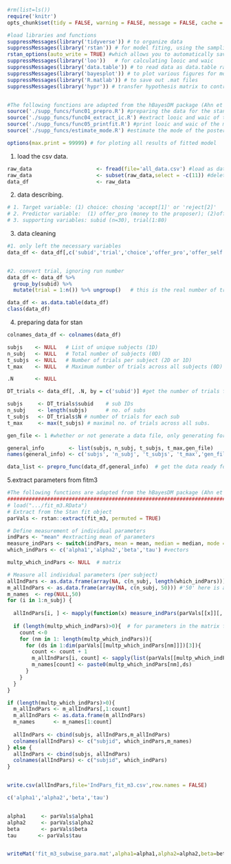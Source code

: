 ```{r setup, include=FALSE}
#rm(list=ls())
require('knitr') 
opts_chunk$set(tidy = FALSE, warning = FALSE, message = FALSE, cache = FALSE)

#load libraries and functions
suppressMessages(library('tidyverse')) # to organize data
suppressMessages(library('rstan')) # for model fiting, using the sampling function
rstan_options(auto_write = TRUE) #which allows you to automatically save a bare version of a compiled Stan program to the hard disk so that it does not need to be recompiled (unless you change it): https://github.com/stan-dev/rstan/wiki/RStan-Getting-Started
suppressMessages(library('loo'))   # for calculating looic and waic
suppressMessages(library('data.table')) # to read data as data.table rather than data.frame.
suppressMessages(library('bayesplot')) # to plot various figures for model checking
suppressMessages(library('R.matlab')) # to save out .mat files
suppressMessages(library('hypr')) # transfer hypothesis matrix to contrast matrix.


#The following functions are adapted from the hBayesDM package (Ahn et al., 2017).
source('./supp_funcs/func01_prepro.R') #preparing the data for the stan
source('./supp_funcs/func04_extract_ic.R') #extract looic and waic of the model
source('./supp_funcs/func05_printfit.R') #print looic and waic of the model and their weights
source('./supp_funcs/estimate_mode.R') #estimate the mode of the posterior distribution

options(max.print = 99999) # for ploting all results of fitted model
```

1. load the csv data.
```{r}
raw_data                     <- fread(file='all_data.csv') #load as data.table: https://digitaschools.com/read-csv-in-r-importing-data/
raw_data                     <- subset(raw_data,select = -c(11)) #delete a column,diff from delete a col from data.frame
data_df                      <- raw_data
```

2. data describing.
```{r}
# 1. Target variable: (1) choice: chosing 'accept[1]' or 'reject[2]'
# 2. Predictor variable:  (1) offer_pro (money to the proposer); (2)offer_self(money to participants);(3) offer_tp(money to third party).
# 3. supporting variables: subid (n=30), trial(1:80)
```

3. data cleaning
```{r}
#1. only left the necessary variables
data_df <- data_df[,c('subid','trial','choice','offer_pro','offer_self','offer_tp')]


#2. convert trial, ignoring run number
data_df <- data_df %>%
  group_by(subid) %>%
  mutate(trial = 1:n()) %>% ungroup()   # this is the real number of trials for each subject.

data_df <- as.data.table(data_df)
class(data_df)
```

4. preparing data for stan
```{r data loading}

colnames_data_df <- colnames(data_df)

subjs    <- NULL   # List of unique subjects (1D)
n_subj   <- NULL   # Total number of subjects (0D)
t_subjs  <- NULL   # Number of trials per subject (2D or 1D)
t_max    <- NULL   # Maximum number of trials across all subjects (0D)

.N       <- NULL

DT_trials <- data_df[, .N, by = c('subid')] #get the number of trials for each sub, data.table

subjs     <- DT_trials$subid    # sub IDs
n_subj    <- length(subjs)      # no. of subs
t_subjs   <- DT_trials$N # number of trials for each sub
t_max     <- max(t_subjs) # maximal no. of trials across all subs.

gen_file <- 1 #whether or not generate a data file, only generating for main analysis, not for simulation analysis

general_info        <- list(subjs, n_subj, t_subjs, t_max,gen_file)
names(general_info) <- c('subjs', 'n_subj', 't_subjs', 't_max','gen_file')

data_list <- prepro_func(data_df,general_info)  # get the data ready for stan
```



5.extract parameters from fitm3
```{r set up}
#The following functions are adapted from the hBayesDM package (Ahn et al., 2017).
###########################################################################individual paramters#######################################################################
# load(".../fit_m3.RData")
# Extract from the Stan fit object
parVals <- rstan::extract(fit_m3, permuted = TRUE)

# Define measurement of individual parameters
indPars <- "mean" #extracting mean of parameters
measure_indPars <- switch(indPars, mean = mean, median = median, mode = estimate_mode)
which_indPars <- c('alpha1','alpha2','beta','tau') #vectors

multp_which_indPars <- NULL  # matrix

# Measure all individual parameters (per subject)
allIndPars <- as.data.frame(array(NA, c(n_subj, length(which_indPars))))
m_allIndPars <- as.data.frame(array(NA, c(n_subj, 50))) #'50' here is an arbitrary value, just to make sure that the number of parameters are below this value.
m_names  <- rep(NULL,50)
for (i in 1:n_subj) {
  
  allIndPars[i, ] <- mapply(function(x) measure_indPars(parVals[[x]][, i]), which_indPars)
  
  if (length(multp_which_indPars)>0){  # for parameters in the matrix form
    count <-0
    for (nm in 1: length(multp_which_indPars)){
      for (ds in 1:dim(parVals[[multp_which_indPars[nm]]])[3]){
        count <- count + 1
        m_allIndPars[i, count] <- sapply(list(parVals[[multp_which_indPars[nm]]][, i,ds]),function(x) measure_indPars(x))
        m_names[count] <- paste0(multp_which_indPars[nm],ds)
      }
    }
  }
}

if (length(multp_which_indPars)>0){
  m_allIndPars <- m_allIndPars[,1:count]
  m_allIndPars <- as.data.frame(m_allIndPars)
  m_names      <- m_names[1:count]
  
  allIndPars <- cbind(subjs, allIndPars,m_allIndPars)
  colnames(allIndPars) <- c("subjid", which_indPars,m_names)
} else {
  allIndPars <- cbind(subjs, allIndPars)
  colnames(allIndPars) <- c("subjid", which_indPars) 
}


write.csv(allIndPars,file='IndPars_fit_m3.csv',row.names = FALSE)

c('alpha1','alpha2','beta','tau')


alpha1     <- parVals$alpha1   
alpha2     <- parVals$alpha2  
beta       <- parVals$beta           
tau       <- parVals$tau        


writeMat('fit_m3_subwise_para.mat',alpha1=alpha1,alpha2=alpha2,beta=beta,tau=tau)

```

